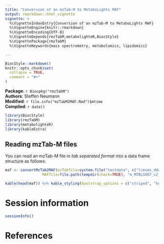 ```yaml
---
title: "Conversion of an mzTab-M to MetaboLights MAF"
output: rmarkdown::html_vignette
vignette: >
  %\VignetteIndexEntry{Conversion of an mzTab-M to MetaboLights MAF}
  %\VignetteEngine{knitr::rmarkdown}
  %\VignetteEncoding{UTF-8}
  %\VignetteDepends{rmzTabM,metabolighteR,BiocStyle}
  %\VignettePackage{rmzTabM}
  %\VignetteKeywords{mass spectrometry, metabolomics, lipidomics}

---
```

```r
BiocStyle::markdown()
knitr::opts_chunk$set(
  collapse = TRUE,
  comment = "#>"
)
```

**Package**: `r Biocpkg("rmzTabM")`<br />
**Authors**: Steffen Neumann<br />
**Modified**: `r file.info("mzTabM2MAF.Rmd")$mtime`<br />
**Compiled**: `r date()`


```r
library(BiocStyle)
library(rmzTabM)
library(metabolighteR)
library(kableExtra)
```

## Reading mzTab-M files
You can read an mzTab-M file in *tab separated format* into a data frame structure as follows:
```r

maf <- convertMzTab2MAF(mzTabfile=system.file("testdata", c("lcmsms_dda_hydrophilic_height_mzTab.mztab"), package="rmzTabM"),
                 MAFfile=file.path(tempdir(check=TRUE), "m_MTBLS007_v2_maf.tsv"))

kable(head(maf)) %>% kable_styling(bootstrap_options = c("striped", "hover", "condensed", font_size = 7)) %>% scroll_box(width = "800px", height = "200px")

```


# Session information

```r
sessionInfo()
```

# References
